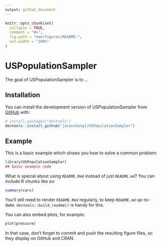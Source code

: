 ```yaml
---
output: github_document
---
```


<!-- README.md is generated from README.Rmd. Please edit that file -->

```r
knitr::opts_chunk$set(
  collapse = TRUE,
  comment = "#>",
  fig.path = "man/figures/README-",
  out.width = "100%"
)
```

# USPopulationSampler

<!-- badges: start -->
<!-- badges: end -->

The goal of USPopulationSampler is to ...

## Installation

You can install the development version of USPopulationSampler from [GitHub](https://github.com/) with:

``` r
# install.packages("devtools")
devtools::install_github("jasenzhang1/USPopulationSampler")
```

## Example

This is a basic example which shows you how to solve a common problem:

```r
library(USPopulationSampler)
## basic example code
```

What is special about using `README.Rmd` instead of just `README.md`? You can include R chunks like so:

```r
summary(cars)
```

You'll still need to render `README.Rmd` regularly, to keep `README.md` up-to-date. `devtools::build_readme()` is handy for this.

You can also embed plots, for example:

```r
plot(pressure)
```

In that case, don't forget to commit and push the resulting figure files, so they display on GitHub and CRAN.
